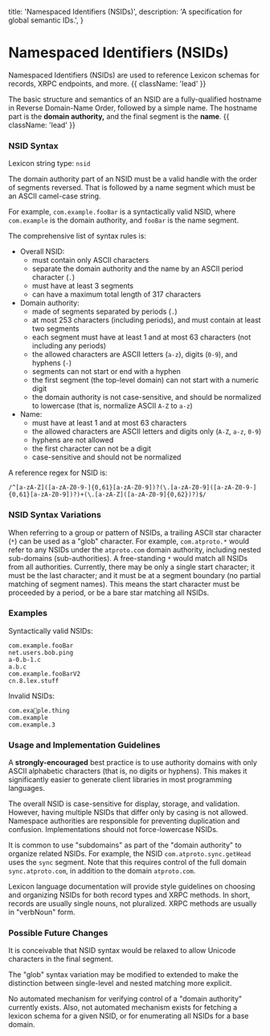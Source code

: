   title: 'Namespaced Identifiers (NSIDs)',
  description:
    'A specification for global semantic IDs.',
}

# Namespaced Identifiers (NSIDs)

Namespaced Identifiers (NSIDs) are used to reference Lexicon schemas for records, XRPC endpoints, and more. {{ className: 'lead' }}

The basic structure and semantics of an NSID are a fully-qualified hostname in Reverse Domain-Name Order, followed by a simple name. The hostname part is the **domain authority,** and the final segment is the **name**. {{ className: 'lead' }}


### NSID Syntax

Lexicon string type: `nsid`

The domain authority part of an NSID must be a valid handle with the order of segments reversed. That is followed by a name segment which must be an ASCII camel-case string.

For example, `com.example.fooBar` is a syntactically valid NSID, where `com.example` is the domain authority, and `fooBar` is the name segment.

The comprehensive list of syntax rules is:

- Overall NSID:
    - must contain only ASCII characters
    - separate the domain authority and the name by an ASCII period character (`.`)
    - must have at least 3 segments
    - can have a maximum total length of 317 characters
- Domain authority:
    - made of segments separated by periods (`.`)
    - at most 253 characters (including periods), and must contain at least two segments
    - each segment must have at least 1 and at most 63 characters (not including any periods)
    - the allowed characters are ASCII letters (`a-z`), digits (`0-9`), and hyphens (`-`)
    - segments can not start or end with a hyphen
    - the first segment (the top-level domain) can not start with a numeric digit
    - the domain authority is not case-sensitive, and should be normalized to lowercase (that is, normalize ASCII `A-Z` to `a-z`)
- Name:
    - must have at least 1 and at most 63 characters
    - the allowed characters are ASCII letters and digits only (`A-Z`, `a-z`, `0-9`)
    - hyphens are not allowed
    - the first character can not be a digit
    - case-sensitive and should not be normalized

A reference regex for NSID is:

```
/^[a-zA-Z]([a-zA-Z0-9-]{0,61}[a-zA-Z0-9])?(\.[a-zA-Z0-9]([a-zA-Z0-9-]{0,61}[a-zA-Z0-9])?)+(\.[a-zA-Z]([a-zA-Z0-9]{0,62})?)$/
```


### NSID Syntax Variations

When referring to a group or pattern of NSIDs, a trailing ASCII star character (`*`) can be used as a "glob" character. For example, `com.atproto.*` would refer to any NSIDs under the `atproto.com` domain authority, including nested sub-domains (sub-authorities). A free-standing `*` would match all NSIDs from all authorities. Currently, there may be only a single start character; it must be the last character; and it must be at a segment boundary (no partial matching of segment names). This means the start character must be proceeded by a period, or be a bare star matching all NSIDs.


### Examples

Syntactically valid NSIDs:

```
com.example.fooBar
net.users.bob.ping
a-0.b-1.c
a.b.c
com.example.fooBarV2
cn.8.lex.stuff
```

Invalid NSIDs:

```
com.exa💩ple.thing
com.example
com.example.3
```


### Usage and Implementation Guidelines

A **strongly-encouraged** best practice is to use authority domains with only ASCII alphabetic characters (that is, no digits or hyphens). This makes it significantly easier to generate client libraries in most programming languages.

The overall NSID is case-sensitive for display, storage, and validation. However, having multiple NSIDs that differ only by casing is not allowed. Namespace authorities are responsible for preventing duplication and confusion. Implementations should not force-lowercase NSIDs.

It is common to use "subdomains" as part of the "domain authority" to organize related NSIDs. For example, the NSID `com.atproto.sync.getHead` uses the `sync` segment. Note that this requires control of the full domain `sync.atproto.com`, in addition to the domain `atproto.com`.

Lexicon language documentation will provide style guidelines on choosing and organizing NSIDs for both record types and XRPC methods. In short, records are usually single nouns, not pluralized. XRPC methods are usually in "verbNoun" form.


### Possible Future Changes

It is conceivable that NSID syntax would be relaxed to allow Unicode characters in the final segment.

The "glob" syntax variation may be modified to extended to make the distinction between single-level and nested matching more explicit.

No automated mechanism for verifying control of a "domain authority" currently exists. Also, not automated mechanism exists for fetching a lexicon schema for a given NSID, or for enumerating all NSIDs for a base domain.
